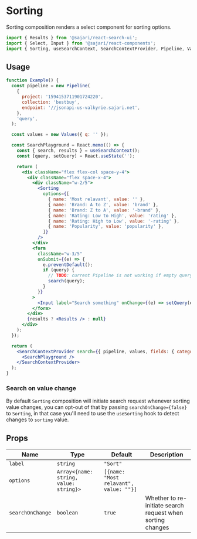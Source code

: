 
<SEO title="Sorting" description="Sorting composition renders a select component for sorting options." />

# Sorting

Sorting composition renders a select component for sorting options.

```js
import { Results } from '@sajari/react-search-ui';
import { Select, Input } from '@sajari/react-components';
import { Sorting, useSearchContext, SearchContextProvider, Pipeline, Values } from '@sajari/react-hooks';
```

## Usage

```jsx
function Example() {
  const pipeline = new Pipeline(
    {
      project: '1594153711901724220',
      collection: 'bestbuy',
      endpoint: '//jsonapi-us-valkyrie.sajari.net',
    },
    'query',
  );

  const values = new Values({ q: '' });

  const SearchPlayground = React.memo(() => {
    const { search, results } = useSearchContext();
    const [query, setQuery] = React.useState('');

    return (
      <div className="flex flex-col space-y-4">
        <div className="flex space-x-4">
          <div className="w-2/5">
            <Sorting
              options={[
                { name: 'Most relavant', value: '' },
                { name: 'Brand: A to Z', value: 'brand' },
                { name: 'Brand: Z to A', value: '-brand' },
                { name: 'Rating: Low to High', value: 'rating' },
                { name: 'Rating: High to Low', value: '-rating' },
                { name: 'Popularity', value: 'popularity' },
              ]}
            />
          </div>
          <form
            className="w-3/5"
            onSubmit={(e) => {
              e.preventDefault();
              if (query) {
                // TODO: current Pipeline is not working if empty query is passed
                search(query);
              }
            }}
          >
            <Input label="Search something" onChange={(e) => setQuery(e.target.value)} />
          </form>
        </div>
        {results ? <Results /> : null}
      </div>
    );
  });

  return (
    <SearchContextProvider search={{ pipeline, values, fields: { category: 'brand', title: 'name' } }}>
      <SearchPlayground />
    </SearchContextProvider>
  );
}
```

### Search on value change

By default `Sorting` composition will initiate search request whenever sorting value changes, you can opt-out of that by passing `searchOnChange={false}` to `Sorting`, in that case you'll need to use the `useSorting` hook to detect changes to `sorting` value.

## Props

| Name             | Type                                   | Default                                | Description                                                |
| ---------------- | -------------------------------------- | -------------------------------------- | ---------------------------------------------------------- |
| `label`          | `string`                               | `"Sort"`                               |                                                            |
| `options`        | `Array<{name: string, value: string}>` | `[{name: "Most relavant", value: ""}]` |                                                            |
| `searchOnChange` | `boolean`                              | `true`                                 | Whether to re-initiate search request when sorting changes |
